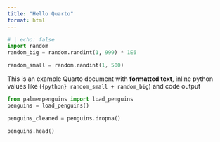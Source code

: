 ```yaml
---
title: "Hello Quarto"
format: html
---
```


```python
# | echo: false
import random
random_big = random.randint(1, 999) * 1E6

random_small = random.randint(1, 500)
```

This is an example Quarto document with **formatted text**, inline python values like (`{python} random_small + random_big`) and code output

```python
from palmerpenguins import load_penguins
penguins = load_penguins()

penguins_cleaned = penguins.dropna()

penguins.head()
```